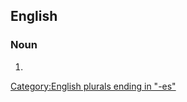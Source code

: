 ==English==

===Noun===
{{head|en|noun plural form}}

# {{plural of|anglewitch|lang=en}}

[[Category:English plurals ending in "-es"]]